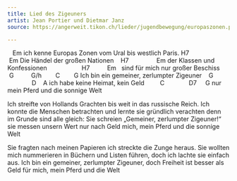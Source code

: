 ```yaml
---
title: Lied des Zigeuners
artist: Jean Portier und Dietmar Janz
source: https://angerweit.tikon.ch/lieder/jugendbewegung/europaszonen.pdf

---
```



    Em
ich kenne Europas Zonen
vom Ural bis westlich Paris.
H7                      Em
Die Händel der großen Nationen
    H7                Em
der Klassen und Konfessionen
                    H7          Em   
sind für mich nur großer Beschiss
    G          G/h        C        G
Ich bin ein gemeiner, zerlumpter Zigeuner
    G                       D    A
ich habe keine Heimat, kein Geld
         C              D7     G
nur mein Pferd und die sonnige Welt

Ich streifte von Hollands Grachten
bis weit in das russische Reich.
Ich konnte die Menschen betrachten
und lernte sie gründlich verachten
denn im Grunde sind alle gleich:
Sie schreien „Gemeiner, zerlumpter Zigeuner!“
sie messen unsern Wert nur nach Geld
mich, mein Pferd und die sonnige Welt

Sie fragten nach meinen Papieren
ich streckte die Zunge heraus.
Sie wollten mich nummerieren
in Büchern und Listen führen,
doch ich lachte sie einfach aus.
Ich bin ein gemeiner, zerlumpter Zigeuner,
doch Freiheit ist besser als Geld
für mich, mein Pferd und die Welt

